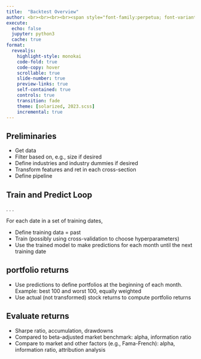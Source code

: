 ```yaml
---
title:  "Backtest Overview"
author: <br><br><br><br><span style="font-family:perpetua; font-variant:small-caps; color:#606060;">Kerry Back</span><br><br><img src="RiceBusiness-transparent-logo-sm.png"  height=80>
execute:
  echo: false
  jupyter: python3
  cache: true
format: 
  revealjs:
    highlight-style: monokai
    code-fold: true
    code-copy: hover
    scrollable: true
    slide-number: true
    preview-links: true
    self-contained: true
    controls: true
    transition: fade
    theme: [solarized, 2023.scss]
    incremental: true
---
```


## Preliminaries

- Get data
- Filter based on, e.g., size if desired
- Define industries and industry dummies if desired
- Transform features and ret in each cross-section
- Define pipeline


## Train and Predict Loop

. . .

For each date in a set of training dates,

- Define training data = past
- Train (possibly using cross-validation to choose hyperparameters)
- Use the trained model to make predictions for each month until the next training date

## portfolio returns

- Use predictions to define portfolios at the beginning of each month. Example: best 100 and worst 100, equally weighted
- Use actual (not transformed) stock returns to compute portfolio returns

## Evaluate returns

- Sharpe ratio, accumulation, drawdowns
- Compared to beta-adjusted market benchmark: alpha, information ratio
- Compare to market and other factors (e.g., Fama-French): alpha, information ratio, attribution analysis